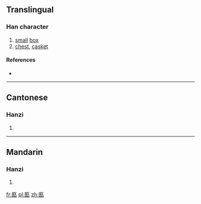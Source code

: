 {{also|匭}}
==Translingual==

===Han character===
{{Han char|rn=22|rad=匚|as=06|sn=8|four=|canj=尸大手弓 (SKQN)|ids=⿷[[匚]]⿰[[车]][[九]]}}

# [[small]] [[box]]
# [[chest]], [[casket]]

====References====
* {{Han ref|kx=0153.341|hdz=10085.100|uh=5326|ud=21286}}

----

==Cantonese==

===Hanzi===
{{yue-hanzi|jyut=gwai2|y=gwai2|tra=匭}}

# {{defn|lang=yue|sort=匚06}}

----

==Mandarin==

===Hanzi===
{{cmn-hanzi|tra=匭|pin=[[guǐ]] ([[gui3]])|wg=kuei<sup>3</sup>}}

# {{defn|lang=cmn|sort=匚06}}

[[fr:匦]]
[[pl:匦]]
[[zh:匦]]